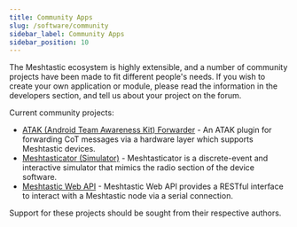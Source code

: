 ```yaml
---
title: Community Apps
slug: /software/community
sidebar_label: Community Apps
sidebar_position: 10
---
```


The Meshtastic ecosystem is highly extensible, and a number of community projects have been made to fit different people's needs. If you wish to create your own application or module, please read the information in the developers section, and tell us about your project on the forum.

Current community projects:

- [ATAK (Android Team Awareness Kit) Forwarder](../software/community/community-atak) - An ATAK plugin for forwarding CoT messages via a hardware layer which supports Meshtastic devices.
- [Meshtasticator (Simulator)](../software/community/community-meshtasticator) - Meshtasticator is a discrete-event and interactive simulator that mimics the radio section of the device software.
- [Meshtastic Web API](../software/community/meshtastic-web-api) - Meshtastic Web API provides a RESTful interface to interact with a Meshtastic node via a serial connection.

Support for these projects should be sought from their respective authors.
